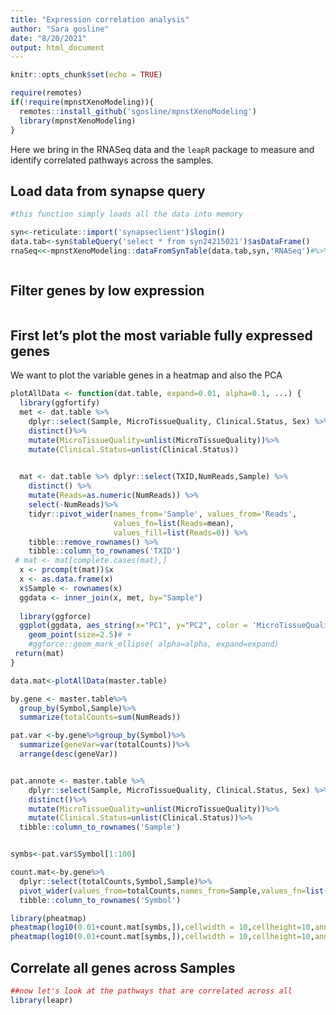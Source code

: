 ```yaml
---
title: "Expression correlation analysis"
author: "Sara gosline"
date: "8/20/2021"
output: html_document
---
```


```r
knitr::opts_chunk$set(echo = TRUE)

require(remotes)
if(!require(mpnstXenoModeling)){
  remotes::install_github('sgosline/mpnstXenoModeling')
  library(mpnstXenoModeling)
}


```

Here we bring in the RNASeq data and the `leapR` package to measure and identify correlated pathways across the samples.


## Load data from synapse query


```r
#this function simply loads all the data into memory

syn<-reticulate::import('synapseclient')$login()
data.tab<-syn$tableQuery('select * from syn24215021')$asDataFrame()
rnaSeq<<-mpnstXenoModeling::dataFromSynTable(data.tab,syn,'RNASeq')#%>%



```


## Filter genes by low expression


```r


```

## First let's plot the most variable fully expressed genes

We want to plot the variable genes in a heatmap and also the PCA


```r
plotAllData <- function(dat.table, expand=0.01, alpha=0.1, ...) {
  library(ggfortify)
  met <- dat.table %>%
    dplyr::select(Sample, MicroTissueQuality, Clinical.Status, Sex) %>%
    distinct()%>%
    mutate(MicroTissueQuality=unlist(MicroTissueQuality))%>%
    mutate(Clinical.Status=unlist(Clinical.Status))

    
  mat <- dat.table %>% dplyr::select(TXID,NumReads,Sample) %>%
    distinct() %>%
    mutate(Reads=as.numeric(NumReads)) %>%
    select(-NumReads)%>%
    tidyr::pivot_wider(names_from='Sample', values_from='Reads',
                       values_fn=list(Reads=mean),
                       values_fill=list(Reads=0)) %>%
    tibble::remove_rownames() %>%
    tibble::column_to_rownames('TXID')
 # mat <- mat[complete.cases(mat),]
  x <- prcomp(t(mat))$x
  x <- as.data.frame(x)
  x$Sample <- rownames(x)
  ggdata <- inner_join(x, met, by="Sample")
  
  library(ggforce)
  ggplot(ggdata, aes_string(x="PC1", y="PC2", color = 'MicroTissueQuality',shape='Clinical.Status')) +
    geom_point(size=2.5)# +
    #ggforce::geom_mark_ellipse( alpha=alpha, expand=expand)
 return(mat)
}

data.mat<-plotAllData(master.table)
```


```r


by.gene <- master.table%>%
  group_by(Symbol,Sample)%>%
  summarize(totalCounts=sum(NumReads))

pat.var <-by.gene%>%group_by(Symbol)%>%
  summarize(geneVar=var(totalCounts))%>%
  arrange(desc(geneVar))


pat.annote <- master.table %>%
    dplyr::select(Sample, MicroTissueQuality, Clinical.Status, Sex) %>%
    distinct()%>%
    mutate(MicroTissueQuality=unlist(MicroTissueQuality))%>%
    mutate(Clinical.Status=unlist(Clinical.Status))%>%
  tibble::column_to_rownames('Sample')


symbs<-pat.var$Symbol[1:100]

count.mat<-by.gene%>%
  dplyr::select(totalCounts,Symbol,Sample)%>%
  pivot_wider(values_from=totalCounts,names_from=Sample,values_fn=list(totalCounts=mean))%>%
  tibble::column_to_rownames('Symbol')

library(pheatmap)
pheatmap(log10(0.01+count.mat[symbs,]),cellwidth = 10,cellheight=10,annotation_col = pat.annote,filename='mostVarTrans.pdf')
pheatmap(log10(0.01+count.mat[symbs,]),cellwidth = 10,cellheight=10,annotation_col = pat.annote)
```

## Correlate all genes across Samples

```r

##now let's look at the pathways that are correlated across all
library(leapr)

```
